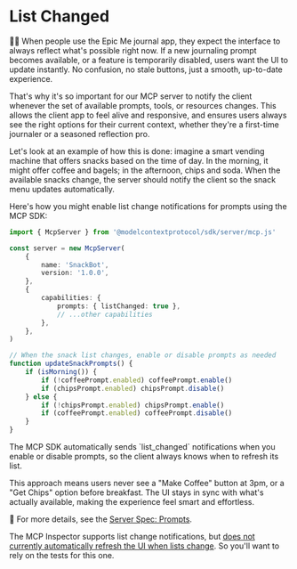 # List Changed

<EpicVideo url="https://www.epicai.pro/workshops/day-3-advanced-tools-sampling-and-elicitation/list-changed~43sfe" />

👨‍💼 When people use the Epic Me journal app, they expect the interface to always reflect what's possible right now. If a new journaling prompt becomes available, or a feature is temporarily disabled, users want the UI to update instantly. No confusion, no stale buttons, just a smooth, up-to-date experience.

That's why it's so important for our MCP server to notify the client whenever the set of available prompts, tools, or resources changes. This allows the client app to feel alive and responsive, and ensures users always see the right options for their current context, whether they're a first-time journaler or a seasoned reflection pro.

Let's look at an example of how this is done: imagine a smart vending machine that offers snacks based on the time of day. In the morning, it might offer coffee and bagels; in the afternoon, chips and soda. When the available snacks change, the server should notify the client so the snack menu updates automatically.

Here's how you might enable list change notifications for prompts using the MCP SDK:

```ts
import { McpServer } from '@modelcontextprotocol/sdk/server/mcp.js'

const server = new McpServer(
	{
		name: 'SnackBot',
		version: '1.0.0',
	},
	{
		capabilities: {
			prompts: { listChanged: true },
			// ...other capabilities
		},
	},
)

// When the snack list changes, enable or disable prompts as needed
function updateSnackPrompts() {
	if (isMorning()) {
		if (!coffeePrompt.enabled) coffeePrompt.enable()
		if (chipsPrompt.enabled) chipsPrompt.disable()
	} else {
		if (!chipsPrompt.enabled) chipsPrompt.enable()
		if (coffeePrompt.enabled) coffeePrompt.disable()
	}
}
```

<callout-success>
	The MCP SDK automatically sends `list_changed` notifications when you enable
	or disable prompts, so the client always knows when to refresh its list.
</callout-success>

This approach means users never see a "Make Coffee" button at 3pm, or a "Get Chips" option before breakfast. The UI stays in sync with what's actually available, making the experience feel smart and effortless.

📜 For more details, see the [Server Spec: Prompts](https://modelcontextprotocol.io/specification/2025-06-18/server/prompts).

The MCP Inspector supports list change notifications, but [does not currently automatically refresh the UI when lists change](https://github.com/modelcontextprotocol/inspector/issues/592). So you'll want to rely on the tests for this one.
